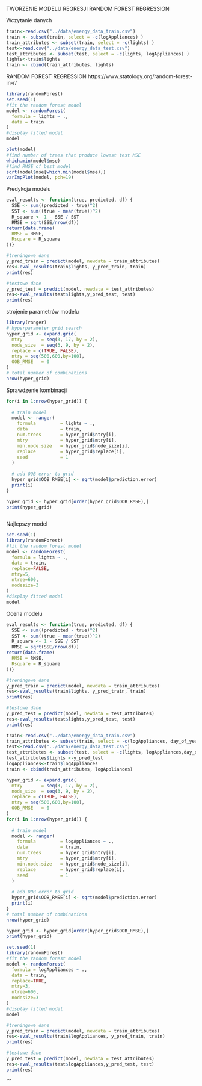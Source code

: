 
TWORZENIE MODELU REGRESJI RANDOM FOREST REGRESSION

Wczytanie danych
```r
train<-read.csv("../data/energy_data_train.csv")
train <- subset(train, select = -c(logAppliances) )
train_attributes <- subset(train, select = -c(lights) )
test<-read.csv("../data/energy_data_test.csv")
test_attributes <- subset(test, select = -c(lights, logAppliances) )
lights<-train$lights
train <- cbind(train_attributes, lights)
```

RANDOM FOREST REGRESSION
https://www.statology.org/random-forest-in-r/

```r
library(randomForest)
set.seed(1)
#fit the random forest model
model <- randomForest(
  formula = lights ~ .,
  data = train
)
#display fitted model
model
```
```r
plot(model)
#find number of trees that produce lowest test MSE
which.min(model$mse)
#find RMSE of best model
sqrt(model$mse[which.min(model$mse)]) 
varImpPlot(model, pch=19) 
```
Predykcja modelu
```r
eval_results <- function(true, predicted, df) {
  SSE <- sum((predicted - true)^2)
  SST <- sum((true - mean(true))^2)
  R_square <- 1 - SSE / SST
  RMSE = sqrt(SSE/nrow(df))
return(data.frame(
  RMSE = RMSE,
  Rsquare = R_square
))}

#treningowe dane
y_pred_train = predict(model, newdata = train_attributes)
res<-eval_results(train$lights, y_pred_train, train)
print(res)

#testowe dane
y_pred_test = predict(model, newdata = test_attributes)
res<-eval_results(test$lights,y_pred_test, test)
print(res)
```

strojenie parametrów modelu

```r
library(ranger)
# hyperparameter grid search
hyper_grid <- expand.grid(
  mtry       = seq(3, 17, by = 2),
  node_size  = seq(3, 9, by = 2),
  replace = c(TRUE, FALSE),
  ntry = seq(500,600,by=100),
  OOB_RMSE   = 0
)
# total number of combinations
nrow(hyper_grid)
```
Sprawdzenie kombinacji

```r
for(i in 1:nrow(hyper_grid)) {
  
  # train model
  model <- ranger(
    formula         = lights ~ ., 
    data            = train, 
    num.trees       = hyper_grid$ntry[i],
    mtry            = hyper_grid$mtry[i],
    min.node.size   = hyper_grid$node_size[i],
    replace         = hyper_grid$replace[i],
    seed            = 1
  )
  
  # add OOB error to grid
  hyper_grid$OOB_RMSE[i] <- sqrt(model$prediction.error)
  print(i)
}


```

```r
hyper_grid <- hyper_grid[order(hyper_grid$OOB_RMSE),] 
print(hyper_grid)
```
```r

```

Najlepszy model

```r
set.seed(1)
library(randomForest)
#fit the random forest model
model <- randomForest(
  formula = lights ~ .,
  data = train,
  replace=FALSE,
  mtry=5,
  ntree=600,
  nodesize=3
)
#display fitted model
model
```
Ocena modelu

```r
eval_results <- function(true, predicted, df) {
  SSE <- sum((predicted - true)^2)
  SST <- sum((true - mean(true))^2)
  R_square <- 1 - SSE / SST
  RMSE = sqrt(SSE/nrow(df))
return(data.frame(
  RMSE = RMSE,
  Rsquare = R_square
))}

#treningowe dane
y_pred_train = predict(model, newdata = train_attributes)
res<-eval_results(train$lights, y_pred_train, train)
print(res)

#testowe dane
y_pred_test = predict(model, newdata = test_attributes)
res<-eval_results(test$lights,y_pred_test, test)
print(res)
```
```r
train<-read.csv("../data/energy_data_train.csv")
train_attributes <- subset(train, select = -c(logAppliances, day_of_year) )
test<-read.csv("../data/energy_data_test.csv")
test_attributes <- subset(test, select = -c(lights, logAppliances,day_of_year) )
test_attributes$lights <-y_pred_test 
logAppliances<-train$logAppliances
train <- cbind(train_attributes, logAppliances)

hyper_grid <- expand.grid(
  mtry       = seq(3, 17, by = 2),
  node_size  = seq(3, 9, by = 2),
  replace = c(TRUE, FALSE),
  ntry = seq(500,600,by=100),
  OOB_RMSE   = 0
)
for(i in 1:nrow(hyper_grid)) {
  
  # train model
  model <- ranger(
    formula         = logAppliances ~ ., 
    data            = train, 
    num.trees       = hyper_grid$ntry[i],
    mtry            = hyper_grid$mtry[i],
    min.node.size   = hyper_grid$node_size[i],
    replace         = hyper_grid$replace[i],
    seed            = 1
  )
  
  # add OOB error to grid
  hyper_grid$OOB_RMSE[i] <- sqrt(model$prediction.error)
  print(i)
}
# total number of combinations
nrow(hyper_grid)

hyper_grid <- hyper_grid[order(hyper_grid$OOB_RMSE),] 
print(hyper_grid)

set.seed(1)
library(randomForest)
#fit the random forest model
model <- randomForest(
  formula = logAppliances ~ .,
  data = train,
  replace=TRUE,
  mtry=3,
  ntree=600,
  nodesize=3
)
#display fitted model
model

#treningowe dane
y_pred_train = predict(model, newdata = train_attributes)
res<-eval_results(train$logAppliances, y_pred_train, train)
print(res)

#testowe dane
y_pred_test = predict(model, newdata = test_attributes)
res<-eval_results(test$logAppliances,y_pred_test, test)
print(res)
```
```

